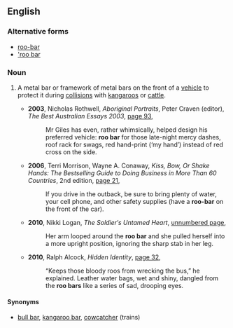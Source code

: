 ==English==

===Alternative forms===
* [[roo-bar]]
* [['roo bar]]

===Noun===
{{en-noun|head=[[roo]] [[bar]]}}

# {{context|Australia|colloquial|lang=en}} A metal bar or framework of metal bars on the front of a [[vehicle]] to protect it during [[collision]]s with [[kangaroo]]s or [[cattle]].
#* '''2003''', Nicholas Rothwell, ''Aboriginal Portraits'', Peter Craven (editor), ''The Best Australian Essays 2003'', [http://books.google.com.au/books?id=a2FzR5zGM7kC&pg=PA93&lpg=PA93&dq=%22roo+bar%22|%22roo+bars%22+-intitle:%22%22+-inauthor:%22%22&source=bl&ots=CjHurFazH3&sig=QQKayCyMCW3_g1IKn_R5TOzditw&hl=en&sa=X&ei=61kRUJbjAfGviQfLjoHQCw&redir_esc=y#v=onepage&q=%22roo%20bar%22|%22roo%20bars%22%20-intitle%3A%22%22%20-inauthor%3A%22%22&f=false page 93],
#*: Mr Giles has even, rather whimsically, helped design his preferred vehicle: '''roo bar''' for those late-night mercy dashes, roof rack for swags, red hand-print (‘my hand’) instead of red cross on the side.
#* '''2006''', Terri Morrison, Wayne A. Conaway, ''Kiss, Bow, Or Shake Hands: The Bestselling Guide to Doing Business in More Than 60 Countries'', 2nd edition, [http://books.google.com.au/books?id=axn5MYNP31QC&pg=PA21&lpg=PA21&dq=%22roo+bar%22|%22roo+bars%22+-intitle:%22%22+-inauthor:%22%22&source=bl&ots=R39hfIgNu4&sig=P0pcNEWRUYLKmLY7_3xDiAfsrzA&hl=en&sa=X&ei=61kRUJbjAfGviQfLjoHQCw&redir_esc=y#v=onepage&q=%22roo%20bar%22|%22roo%20bars%22%20-intitle%3A%22%22%20-inauthor%3A%22%22&f=false page 21],
#*: lf you drive in the outback, be sure to bring plenty of water, your cell phone, and other safety supplies (have a '''roo-bar''' on the front of the car).
#* '''2010''', Nikki Logan, ''The Soldier′s Untamed Heart'', [http://books.google.com.au/books?id=O3-gkE4P878C&pg=PT46&lpg=PT46&dq=%22roo+bar%22|%22roo+bars%22+-intitle:%22%22+-inauthor:%22%22&source=bl&ots=fb92rLWg4B&sig=ChbaZqZXuJysqgzrHkPjDy6SEKs&hl=en&sa=X&ei=61kRUJbjAfGviQfLjoHQCw&redir_esc=y#v=onepage&q=%22roo%20bar%22|%22roo%20bars%22%20-intitle%3A%22%22%20-inauthor%3A%22%22&f=false unnumbered page],
#*: Her arm looped around the '''roo bar''' and she pulled herself into a more upright position, ignoring the sharp stab in her leg.
#* '''2010''', Ralph Alcock, ''Hidden Identity'', [http://books.google.com.au/books?id=ceTbPm-nq1AC&pg=PA32&lpg=PA32&dq=%22roo+bar%22|%22roo+bars%22+-intitle:%22%22+-inauthor:%22%22&source=bl&ots=YZfJP_FM09&sig=d4bOEXkwjD2ne7rpuSSOdSAPOp8&hl=en&sa=X&ei=61kRUJbjAfGviQfLjoHQCw&redir_esc=y#v=onepage&q=%22roo%20bar%22|%22roo%20bars%22%20-intitle%3A%22%22%20-inauthor%3A%22%22&f=false page 32],
#*: “Keeps those bloody roos from wrecking the bus,” he explained. Leather water bags, wet and shiny, dangled from the '''roo bars''' like a series of sad, drooping eyes.

====Synonyms====
* {{sense|protective bar on a vehicle}} [[bull bar]], [[kangaroo bar]], [[cowcatcher]] (trains)